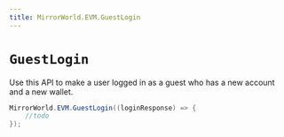 ```yaml
---
title: MirrorWorld.EVM.GuestLogin
---
```


# `GuestLogin`

Use this API to make a user logged in as a guest who has a new account and a new wallet.
```csharp
MirrorWorld.EVM.GuestLogin((loginResponse) => {
    //todo
});
```

